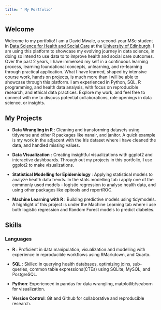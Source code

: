 ```yaml
---
title: " My Portfolio"
---
```


## Welcome

Welcome to my portfolio! I am a David Mwale, a second-year MSc student in [Data Science for Health and Social Care](https://mgphs.ed.ac.uk/msc-data-science-for-health-and-social-care) at the [University of Edinburgh](https://www.ed.ac.uk/). I am using this platform to showcase my evolving journey in data science, in doing so intend to use data to to improve health and social care outcomes. Over the past 2 years, I have immersed my self in a continuous learning process, learning foundational concepts, unlearning, and re-learning through practical application.  What I have learned, shaped by intensive course work, hands on projects, is much more than i will be able to showcase through this platform. I am experienced in Python, SQL, R programming, and health data analysis, with focus on reproducible research, and ethical data practices. Explore my work, and feel free to connect with me to discuss potential collaborations, role openings in data science, or insights.

## My Projects

- **Data Wrangling in R** : Cleaning and transforming datasets using tidyverse and other R packages like nanair, and janitor. A quick example is my work in the adjacent with the Iris dataset where i have cleaned the data, and handled missing values.

- **Data Visualization** : Creating insightful visualizations with ggplot2 and interactive dashboards. Through out my projects in this portfolio, I use ggplot2 to make visualizations.

- **Statistical Modelling for Epidemiology** : Applying statistical models to analyze health data trends. In the stats modelling tab i apply one of the commonly used models - logistic regression to analyse health data, and using other packages like epitools and reportROC.

- **Machine Learning with R** : Building predictive models using tidymodels. A highlight of this project is under the Machine Learning tab where i use both logistic regression and Random Forest models to predict diabetes.


## Skills

### Languages\n
- **R** : Proficient in data manipulation, visualization and modelling with experience in reproducible workflows using RMarkdown, and Quarto.

- **SQL** : Skilled in querying health databases, optimizing joins, sub-queries, common table expressions(CTEs) using SQLite, MySQL, and PostgreSQL.

- **Python**: Experienced in pandas for data wrangling, matplotlib/seaborn for visualization.

- **Version Control**: Git and Github for collaborative and reproducible research.











